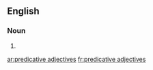 ==English==

===Noun===
{{head|en|head=[[predicative]] [[adjective]]s}}

# {{plural of|predicative adjective}}

[[ar:predicative adjectives]]
[[fr:predicative adjectives]]